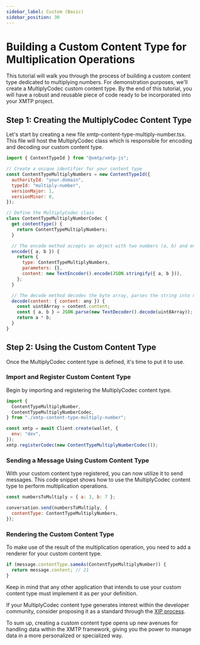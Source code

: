 ```yaml
---
sidebar_label: Custom (Basic)
sidebar_position: 30
---
```



# Building a Custom Content Type for Multiplication Operations

This tutorial will walk you through the process of building a custom content type dedicated to multiplying numbers. For demonstration purposes, we'll create a MultiplyCodec custom content type. By the end of this tutorial, you will have a robust and reusable piece of code ready to be incorporated into your XMTP project.

## Step 1: Creating the MultiplyCodec Content Type

Let's start by creating a new file xmtp-content-type-multiply-number.tsx. This file will host the MultiplyCodec class which is responsible for encoding and decoding our custom content type.

<Tabs groupId="sdk-langs">
<TabItem value="js" label="JavaScript"  attributes={{className: "js_tab"}}>

```jsx
import { ContentTypeId } from "@xmtp/xmtp-js";

// Create a unique identifier for your content type
const ContentTypeMultiplyNumbers = new ContentTypeId({
  authorityId: "your.domain",
  typeId: "multiply-number",
  versionMajor: 1,
  versionMinor: 0,
});

// Define the MultiplyCodec class
class ContentTypeMultiplyNumberCodec {
  get contentType() {
    return ContentTypeMultiplyNumbers;
  }

  // The encode method accepts an object with two numbers (a, b) and encodes it as a byte array
  encode({ a, b }) {
    return {
      type: ContentTypeMultiplyNumbers,
      parameters: {},
      content: new TextEncoder().encode(JSON.stringify({ a, b })),
    };
  }

  // The decode method decodes the byte array, parses the string into numbers (a, b), and returns their product
  decode(content: { content: any }) {
    const uint8Array = content.content;
    const { a, b } = JSON.parse(new TextDecoder().decode(uint8Array));
    return a * b;
  }
}
```

</TabItem></Tabs>

## Step 2: Using the Custom Content Type

Once the MultiplyCodec content type is defined, it's time to put it to use.

### Import and Register Custom Content Type

Begin by importing and registering the MultiplyCodec content type.

<Tabs groupId="sdk-langs">
<TabItem value="js" label="JavaScript"  attributes={{className: "js_tab"}}>

```jsx
import {
  ContentTypeMultiplyNumber,
  ContentTypeMultiplyNumberCodec,
} from "./xmtp-content-type-multiply-number";

const xmtp = await Client.create(wallet, {
  env: "dev",
});
xmtp.registerCodec(new ContentTypeMultiplyNumberCodec());
```

</TabItem></Tabs>

### Sending a Message Using Custom Content Type

With your custom content type registered, you can now utilize it to send messages. This code snippet shows how to use the MultiplyCodec content type to perform multiplication operations.

<Tabs groupId="sdk-langs">
<TabItem value="js" label="JavaScript"  attributes={{className: "js_tab"}}>

```jsx
const numbersToMultiply = { a: 3, b: 7 };

conversation.send(numbersToMultiply, {
  contentType: ContentTypeMultiplyNumbers,
});
```

</TabItem></Tabs>

### Rendering the Custom Content Type

To make use of the result of the multiplication operation, you need to add a renderer for your custom content type.

<Tabs groupId="sdk-langs">
<TabItem value="js" label="JavaScript"  attributes={{className: "js_tab"}}>

```jsx
if (message.contentType.sameAs(ContentTypeMultiplyNumber)) {
  return message.content; // 21
}
```

</TabItem></Tabs>

Keep in mind that any other application that intends to use your custom content type must implement it as per your definition.

If your MultiplyCodec content type generates interest within the developer community, consider proposing it as a standard through the [XIP process](http://localhost:3000/docs/concepts/xips).

To sum up, creating a custom content type opens up new avenues for handling data within the XMTP framework, giving you the power to manage data in a more personalized or specialized way.
